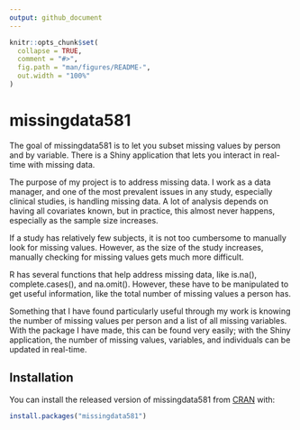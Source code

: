 ```yaml
---
output: github_document
---
```


<!-- README.md is generated from README.Rmd. Please edit that file -->

```r
knitr::opts_chunk$set(
  collapse = TRUE,
  comment = "#>",
  fig.path = "man/figures/README-",
  out.width = "100%"
)
```

# missingdata581

<!-- badges: start -->
<!-- badges: end -->

The goal of missingdata581 is to let you subset missing values by person and by variable. There is a Shiny application that lets you interact in real-time with missing data.


The purpose of my project is to address missing data. I work as a data manager, and one of the most prevalent issues in any study, especially clinical studies, is handling missing data. A lot of analysis depends on having all covariates known, but in practice, this almost never happens, especially as the sample size increases. 

If a study has relatively few subjects, it is not too cumbersome to manually look for missing values. However, as the size of the study increases, manually checking for missing values gets much more difficult.

R has several functions that help address missing data, like is.na(), complete.cases(), and na.omit(). However, these have to be manipulated to get useful information, like the total number of missing values a person has. 

Something that I have found particularly useful through my work is knowing the number of missing values per person and a list of all missing variables. With the package I have made, this can be found very easily; with the Shiny application, the number of missing values, variables, and individuals can be updated in real-time. 



## Installation

You can install the released version of missingdata581 from [CRAN](https://CRAN.R-project.org) with:

``` r
install.packages("missingdata581")
```

